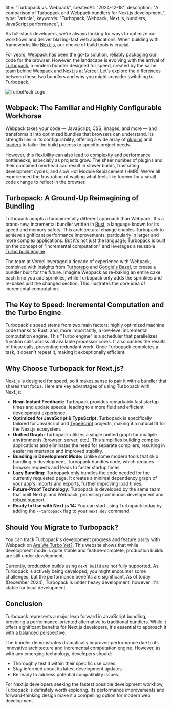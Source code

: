   title: "Turbopack vs. Webpack",
  createdAt: "2024-12-18",
  description: "A comparison of Turbopack and Webpack bundlers for Next.js development.",
  type: "article",
  keywords: "Turbopack, Webpack, Next.js, bundlers, JavaScript performance",
};

As full-stack developers, we're always looking for ways to optimize our workflows and deliver blazing-fast web applications.
When building with frameworks like [Next.js](https://nextjs.org/), our choice of build tools is crucial.

For years, [Webpack](https://webpack.js.org/) has been the go-to solution, reliably packaging our code for the browser.
However, the landscape is evolving with the arrival of [Turbopack](https://turbo.build/pack), a modern bundler designed for speed, created by the same team behind Webpack and Next.js at [Vercel](https://vercel.com/).
Let's explore the differences between these two bundlers and why you might consider switching to Turbopack.

<Image
  src="/assets/turbopack/turbopack.png"
  width={720}
  height={405}
  alt="TurboPack Logo"
  priority
/>

## Webpack: The Familiar and Highly Configurable Workhorse

Webpack takes your code — JavaScript, CSS, images, and more — and transforms it into optimized bundles that browsers can understand.
Its strength lies in its configurability, offering a wide array of [plugins](https://webpack.js.org/plugins/) and [loaders](https://webpack.js.org/loaders/) to tailor the build process to specific project needs.

However, this flexibility can also lead to complexity and performance bottlenecks, especially as projects grow.
The sheer number of plugins and their combined overhead can result in slower builds, frustrating development cycles, and slow Hot Module Replacement (HMR).
We've all experienced the frustration of waiting what feels like forever for a small code change to reflect in the browser.

## Turbopack: A Ground-Up Reimagining of Bundling

Turbopack adopts a fundamentally different approach than Webpack. It's a brand-new, incremental bundler written in [Rust](https://www.rust-lang.org/), a language known for its speed and memory safety.
This architectural change enables Turbopack to achieve significant performance improvements, particularly in larger and more complex applications.
But it's not just the language; Turbopack is built on the concept of "incremental computation" and leverages a reusable [Turbo build engine](https://turbo.build/).

The team at Vercel leveraged a decade of experience with Webpack, combined with insights from [Turborepo](https://turbo.build/repo) and [Google's Bazel](https://bazel.build/), to create a bundler built for the future.
Imagine Webpack as re-baking an entire cake each time you add sprinkles, while Turbopack only adds the sprinkles and re-bakes just the changed section.
This illustrates the core idea of incremental computation.

## The Key to Speed: Incremental Computation and the Turbo Engine

Turbopack's speed stems from two main factors: highly optimized machine code thanks to Rust, and, more importantly, a low-level incremental computation engine.
This "Turbo engine" is a scheduler that parallelizes function calls across all available processor cores. It also caches the results of these calls, preventing redundant work.
Once Turbopack completes a task, it doesn't repeat it, making it exceptionally efficient.

## Why Choose Turbopack for Next.js?

Next.js is designed for speed, so it makes sense to pair it with a bundler that shares that focus. Here are key advantages of using Turbopack with Next.js:

- **Near-Instant Feedback:** Turbopack provides remarkably fast startup times and update speeds, leading to a more fluid and efficient development experience.
- **Optimized for JavaScript & TypeScript:** Turbopack is specifically tailored for JavaScript and [TypeScript](https://www.typescriptlang.org/) projects, making it a natural fit for the Next.js ecosystem.
- **Unified Graph:** Turbopack utilizes a single unified graph for multiple environments (browser, server, etc.). This simplifies building complex applications and eliminates the need for separate compilers, resulting in easier maintenance and improved stability.
- **Bundling in Development Mode:** Unlike some modern tools that skip bundling in development, Turbopack bundles code, which reduces browser requests and leads to faster startup times.
- **Lazy Bundling:** Turbopack only bundles the code needed for the currently requested page. It creates a minimal dependency graph of your app's imports and exports, further improving load times.
- **Future-Proof Technology:** Turbopack is developed by the same team that built Next.js and Webpack, promising continuous development and robust support.
- **Ready to Use with Next.js 14:** You can start using Turbopack today by adding the `--turbopack` flag to your `next dev` command.

## Should You Migrate to Turbopack?

You can track Turbopack's development progress and feature parity with Webpack on [Are We Turbo Yet?](https://areweturboyet.com/).
This website shows that while development mode is quite stable and feature-complete, production builds are still under development.

Currently, production builds using `next build` are not fully supported. As Turbopack is actively being developed, you might encounter some challenges, but the performance benefits are significant.
As of today (December 2024), Turbopack is under heavy development, however, it's stable for local development.

## Conclusion

Turbopack represents a major leap forward in JavaScript bundling, providing a performance-oriented alternative to traditional bundlers.
While it offers significant benefits for Next.js developers, it's essential to approach it with a balanced perspective.

The bundler demonstrates dramatically improved performance due to its innovative architecture and incremental computation engine.
However, as with any emerging technology, developers should:

- Thoroughly test it within their specific use cases.
- Stay informed about its latest development updates.
- Be ready to address potential compatibility issues.

For Next.js developers seeking the fastest possible development workflow, Turbopack is definitely worth exploring.
Its performance improvements and forward-thinking design make it a compelling option for modern web development.
